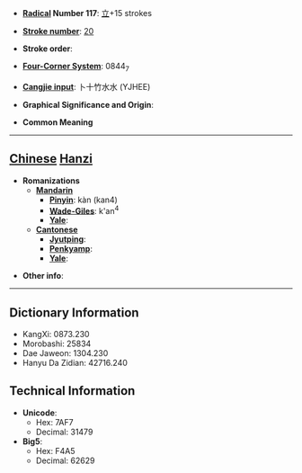 * '''[[Wiktionary:Chinese radical index| Radical]] Number 117''': [[Wiktionary:Chinese radical index 立|立]]+15 strokes

* '''[[Wiktionary:Chinese total strokes index|Stroke number]]''': [[Wiktionary:Chinese total strokes index 20|20]]

* '''Stroke order''': 

* '''[[Wiktionary:Chinese four corner index|Four-Corner System]]''': 0844<sub>7</sub>

* '''[[Wiktionary:Chinese Cangjie index|Cangjie input]]''': 卜十竹水水 (YJHEE)

* '''Graphical Significance and Origin''': 

* '''Common Meaning'''

----

== [[Chinese]] [[Hanzi]] ==

* '''Romanizations'''
** '''[[Mandarin]]'''
*** '''[[Pinyin]]''': kàn (kan4)
*** '''[[Wade-Giles]]''': k'an<sup>4</sup>
*** '''[[Yale]]''': 
** '''[[Cantonese]]'''
*** '''[[Jyutping]]''':
*** '''[[Penkyamp]]''': 
*** '''[[Yale]]''': 

* '''Other info''': 

----

== Dictionary Information ==

* KangXi: 0873.230
* Morobashi: 25834
* Dae Jaweon: 1304.230
* Hanyu Da Zidian: 42716.240

== Technical Information ==

* '''Unicode''':
** Hex: 7AF7
** Decimal: 31479
* '''Big5''':
** Hex: F4A5
** Decimal: 62629